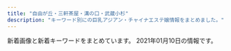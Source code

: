 ```yaml
---
title: "自由が丘・三軒茶屋・溝の口・武蔵小杉"
description: "キーワード別にの巨乳アジアン・チャイナエステ嬢情報をまとめました。"
---
```


新着画像と新着キーワードをまとめています。
2021年01月10日の情報です。

<DmmAffiliateIns />
<KeywordTable
  shops={
    [
    {
        "img_links": [
            "http://koibito.ies.bz/images/s_staff.png",
            "http://koibito.ies.bz/images/s_staff1.png",
            "http://koibito.ies.bz/images/no2.png",
            "http://koibito.ies.bz/images/top.png",
            "http://koibito.ies.bz/images/room3.jpg",
            "http://koibito.ies.bz/images/no1.png",
            "http://koibito.ies.bz/images/room1.jpg",
            "http://koibito.ies.bz/images/new.jpg",
            "http://koibito.ies.bz/images/s_ranking.png",
            "http://koibito.ies.bz/images/link.jpg",
            "http://koibito.ies.bz/photos/sites/69/2018/10/2018100214242547.jpg",
            "http://koibito.ies.bz/images/room4.jpg",
            "http://koibito.ies.bz/images/s_news.png",
            "http://koibito.ies.bz/images/s_pick.jpg",
            "http://koibito.ies.bz/images/mobile.jpg",
            "http://koibito.ies.bz/images/room2.jpg",
            "http://koibito.ies.bz/photos/sites/69/2018/10/201810150304491.jpg",
            "http://koibito.ies.bz/images/info.jpg",
            "http://koibito.ies.bz/photos/sites/69/2018/10/2018100214220989.jpg"
        ],
        "station": "\u4e8c\u5b50\u7389\u5ddd\u99c5\u6771\u53e3",
        "name": "\u604b\u4eba",
        "url": "http://koibito.ies.bz/",
        "keywords": {
            "C": 1,
            "86": 2,
            "85": 1
        }
    },
    {
        "keywords": {},
        "url": "http://annex-jp.info/",
        "img_links": [
            "http://www.annex-jp.info/i/img/riri.jpg",
            "http://annex-jp.info/images/riri.jpg",
            "http://annex-jp.info/images/nana.jpg",
            "http://annex-jp.info/images/info.png",
            "http://www.annex-jp.info/i/img/sayuri.jpg",
            "http://annex-jp.info/images/mari.jpg",
            "http://www.annex-jp.info/i/img/mari.jpg",
            "http://www.annex-jp.info/i/img/yoho.jpg",
            "http://annex-jp.info/images/mayumi.jpg",
            "http://annex-jp.info/images/sayuri.jpg",
            "http://annex-jp.info/images/yoho.jpg",
            "http://annex-jp.info/images/kp-info.jpg",
            "http://www.annex-jp.info/i/img/nana.jpg",
            "http://www.annex-jp.info/i/img/mayumi.jpg"
        ],
        "name": "\u305f\u3093\u307d\u307d",
        "station": "\u81ea\u7531\u304c\u4e18\u99c5\u5317\u53e3"
    },
    {
        "keywords": {
            "87": 8,
            "E": 8,
            "86": 8,
            "D": 32,
            "88": 8,
            "85": 8,
            "91": 8
        },
        "station": "\u4e09\u8ed2\u8336\u5c4b\u99c5\u5357\u53e3A",
        "img_links": [
            "http://www.spa.maesjp.com/images/m3.jpg",
            "http://www.spa.maesjp.com/files/005.jpg",
            "http://www.spa.maesjp.com/images/m1.jpg",
            "http://www.spa.maesjp.com/images/m2.jpg",
            "http://www.spa.maesjp.com/images/s_pickup.png",
            "http://www.spa.maesjp.com/files/001.jpg",
            "http://www.spa.maesjp.com/images/s_news.png",
            "http://www.spa.maesjp.com/images/m6.jpg",
            "http://www.spa.maesjp.com/images/slider-img002.jpg",
            "http://www.spa.maesjp.com/images/m4.jpg",
            "http://www.spa.maesjp.com/images/slider-img001.jpg",
            "http://www.spa.maesjp.com/images/s_top_therapist.png",
            "http://www.spa.maesjp.com/files/003.jpg",
            "http://www.spa.maesjp.com/files/002.jpg",
            "http://www.spa.maesjp.com/images/s_message.png",
            "http://www.spa.maesjp.com/files/004.jpg"
        ],
        "url": "http://www.spa.maesjp.com/",
        "name": "\u53f0\u6e7eSpa"
    },
    {
        "station": "\u5b66\u82b8\u5927\u5b66\u99c5\u6771\u53e3",
        "name": "\u60a0",
        "url": "http://in-esthe.com/you/",
        "keywords": {},
        "img_links": [
            "http://in-esthe.com/you/images/p-8.jpg",
            "http://in-esthe.com/you/images/mo.png",
            "http://in-esthe.com/you/images/p-11.jpg",
            "http://in-esthe.com/you/images/p-4.jpg",
            "http://in-esthe.com/you/images/p-3.jpg",
            "http://in-esthe.com/you/images/fla.jpg",
            "http://in-esthe.com/you/images/r-2.jpg",
            "http://in-esthe.com/you/images/p-7.jpg",
            "http://cdn.dino-es.com/images/logo/468x60DinoEs.png",
            "http://in-esthe.com/you/images/p-10.jpg",
            "http://in-esthe.com/you/images/p-5.jpg",
            "http://in-esthe.com/you/images/p-9.jpg",
            "http://in-esthe.com/you/images/p-0.jpg",
            "http://in-esthe.com/you/images/botton.jpg",
            "http://in-esthe.com/you/images/r-1.jpg"
        ]
    },
    {
        "station": "\u7b49\u3005\u529b\u99c5",
        "img_links": [
            "http://yourroom.net/photo/mini-yuki2.jpg",
            "http://yourroom.net/photo/mini-yui2.jpg",
            "http://yourroom.net/photo/mini-maho1.jpg",
            "http://yourroom.net/photo/mini-yui1.jpg",
            "http://yourroom.net/images/1.jpg",
            "http://yourroom.net/images/saikai.png",
            "http://yourroom.net/photo/yui1.jpg",
            "http://yourroom.net/photo/maho1.jpg",
            "http://yourroom.net/images/1s.jpg",
            "http://yourroom.net/photo/yuki1.jpg",
            "http://yourroom.net/photo/mini-yuki1.jpg"
        ],
        "url": "http://yourroom.net/",
        "keywords": {},
        "name": "\u30b9\u30de\u30a4\u30eb"
    },
    {
        "url": "http://relaxation-soil.net/",
        "img_links": [
            "http://relaxation-soil.net/images/1s.jpg",
            "http://relaxation-soil.net/images/saikai.png",
            "http://relaxation-soil.net/photo/mini-yuyu4.jpg",
            "http://relaxation-soil.net/photo/mini-yuyu3.jpg",
            "http://relaxation-soil.net/images/1.jpg",
            "http://relaxation-soil.net/photo/mini-anna3.jpg",
            "http://relaxation-soil.net/photo/yuyu4.jpg",
            "http://relaxation-soil.net/photo/mini-newgirl3.jpg",
            "http://relaxation-soil.net/photo/mini-newgirl1.jpg",
            "http://relaxation-soil.net/photo/anna1.jpg",
            "http://relaxation-soil.net/photo/mini-rie2.jpg",
            "http://relaxation-soil.net/photo/mini-rie1.jpg",
            "http://relaxation-soil.net/photo/rie1.jpg",
            "http://relaxation-soil.net/photo/mini-anna1.jpg",
            "http://relaxation-soil.net/photo/mini-newgirl2.jpg"
        ],
        "station": "\u4e0a\u91ce\u6bdb\u99c5",
        "name": "\u30bd\u30a4\u30eb",
        "keywords": {}
    },
    {
        "keywords": {
            "E": 2,
            "C": 4,
            "D": 4
        },
        "url": "http://clair.work/",
        "name": "Clair \uff5e\u30af\u30ec\u30fc\u30eb\uff5e",
        "station": "\u5b66\u82b8\u5927\u5b66\u99c5\u897f\u53e3",
        "img_links": [
            "http://clair.work/images/recruit/nagare_07.png",
            "http://clair.work/images/icon_ranking_02.png",
            "http://clair.work/images/trigger.jpg",
            "http://clair.work/images/recruit/point_05.png",
            "http://clair.work/staff/mayu1.jpg",
            "http://clair.work/images/sw_home.png",
            "http://clair.work/images/icon_new.png",
            "http://clair.work/images/mainvisual_01_s.jpg",
            "http://clair.work/images/mainvisual_02_s.jpg",
            "http://clair.work/images/head_interior.jpg",
            "http://clair.work/staff/humi1.jpg",
            "http://clair.work/staff/humi2.jpg",
            "http://clair.work/images/recruit/point_04.png",
            "http://clair.work/images/recruit/nagare_02.jpg",
            "http://clair.work/images/icon_ranking_03.png",
            "http://clair.work/images/no_image.jpg",
            "http://clair.work/images/recruit/nagare_05.png",
            "http://clair.work/images/icon_ranking_01.png",
            "http://clair.work/images/mainvisual_01.jpg",
            "http://clair.work/images/recruit/sp_mainvisual.jpg",
            "http://clair.work/images/head_therapist.jpg",
            "http://clair.work/staff/ayaka1.jpg",
            "http://clair.work/images/recruit/point_06.png",
            "http://clair.work/images/mainvisual_02.jpg",
            "http://clair.work/images/recruit/point_08.png",
            "http://clair.work/images/recruit/req_03.jpg",
            "http://clair.work/images/recruit/point_09.png",
            "http://clair.work/staff/kasumi1.jpg",
            "http://clair.work/images/sw_tel.png",
            "http://clair.work/images/recruit/message_03.png",
            "http://clair.work/images/recruit/nagare_06.png",
            "http://clair.work/images/recruit/nagare_03.jpg",
            "http://clair.work/images/icon_ranking_05.png",
            "http://clair.work/images/icon_ranking_04.png",
            "http://clair.work/staff/yua1.jpg",
            "http://clair.work/images/recruit/point_03.png",
            "http://clair.work/images/recruit/nagare_01.jpg",
            "http://clair.work/images/recruit/point_07.png"
        ]
    },
    {
        "station": "\u81ea\u7531\u304c\u4e18\u99c5\u5317\u53e3",
        "name": "\u6625\u306e\u604b",
        "keywords": {},
        "url": "http://www.es-flower.link/",
        "img_links": [
            "http://www.es-flower.link/img/mizuki1.jpg",
            "http://www.es-flower.link/images/5.jpg",
            "http://www.es-flower.link/sp/images/sisu.jpg",
            "http://www.es-flower.link/img/huyumi1.jpg",
            "http://www.es-flower.link/sp/images/news.jpg",
            "http://www.es-flower.link/images/6.jpg",
            "http://www.es-flower.link/images/sm.jpg",
            "http://www.es-flower.link/images/news.jpg",
            "http://www.es-flower.link/sp/img/koyuki1.jpg",
            "http://www.es-flower.link/img/nene1.jpg",
            "http://www.es-flower.link/sp/menu/staff.jpg",
            "http://www.es-flower.link/images/head.jpg",
            "http://www.es-flower.link/sp/images/top.jpg",
            "http://www.es-flower.link/images/info.jpg",
            "http://www.es-flower.link/sp/images/sys3.jpg",
            "http://www.es-flower.link/images/sys.png",
            "http://www.es-flower.link/images/rec1.png",
            "http://www.es-flower.link/images/mobile.jpg",
            "http://www.es-flower.link/sp/img/mizuki1.jpg",
            "http://www.es-flower.link/sp/menu/top.jpg",
            "http://www.es-flower.link/sp/images/4.jpg",
            "http://www.es-flower.link/sp/images/staff_t.jpg",
            "http://www.es-flower.link/sp/images/footer.jpg",
            "http://www.es-flower.link/sp/menu/interior.jpg",
            "http://www.es-flower.link/sp/images/5.jpg",
            "http://www.es-flower.link/images/staff_t.jpg",
            "http://www.es-flower.link/sp/img/nene1.jpg",
            "http://www.es-flower.link/sp/images/sys2.jpg",
            "http://www.es-flower.link/images/1.jpg",
            "http://www.es-flower.link/images/rec2.jpg",
            "http://www.es-flower.link/img/koyuki1.jpg",
            "http://www.es-flower.link/sp/images/ac1.jpg",
            "http://www.es-flower.link/sp/images/rec1.jpg",
            "http://www.es-flower.link/sp/img/yume1.jpg",
            "http://www.es-flower.link/sp/images/rec3.jpg",
            "http://www.es-flower.link/sp/images/3.jpg",
            "http://www.es-flower.link/sp/images/int1.jpg",
            "http://www.es-flower.link/sp/images/head.png",
            "http://www.es-flower.link/sp/images/1.jpg",
            "http://www.es-flower.link/sp/images/tel.jpg",
            "http://www.es-flower.link/sp/img/arisa1.jpg",
            "http://www.es-flower.link/sp/images/newsb.png",
            "http://www.es-flower.link/sp/images/2.jpg",
            "http://www.es-flower.link/img/yume1.jpg",
            "http://www.es-flower.link/images/4.jpg",
            "http://www.es-flower.link/images/interior_t.jpg",
            "http://www.es-flower.link/images/int2.png",
            "http://www.es-flower.link/images/int1.png",
            "http://www.es-flower.link/images/3.jpg",
            "http://www.es-flower.link/sp/images/time.jpg",
            "http://www.es-flower.link/images/ta.jpg",
            "http://www.es-flower.link/sp/images/int2.jpg",
            "http://www.es-flower.link/sp/images/6.jpg",
            "http://www.es-flower.link/sp/images/sisu_t.jpg",
            "http://www.es-flower.link/sp/img/huyumi1.jpg",
            "http://www.es-flower.link/sp/images/interior_t.jpg",
            "http://www.es-flower.link/sp/images/rec2.jpg",
            "http://www.es-flower.link/sp/images/pc.jpg",
            "http://www.es-flower.link/images/2.jpg",
            "http://www.es-flower.link/img/arisa1.jpg",
            "http://www.es-flower.link/sp/images/sys1.jpg"
        ]
    },
    {
        "station": "\u99d2\u6ca2\u5927\u5b66\u99c5\u99d2\u6ca2\u516c\u5712\u53e3",
        "keywords": {},
        "name": "\u5b89\u5fc3\u5802",
        "url": "http://treat-msg.com/",
        "img_links": [
            "http://treat-msg.com/img/access/road3.jpg",
            "http://treat-msg.com/staff/chinatu/01mb.jpg",
            "http://treat-msg.com/img/access/road1.jpg",
            "http://treat-msg.com/staff/saki/01.jpg",
            "http://treat-msg.com/staff/noa/01.jpg",
            "http://treat-msg.com/pic/corona.jpg",
            "http://treat-msg.com/staff/chinatu/01.jpg",
            "http://treat-msg.com/img/ttl_staff.jpg",
            "http://treat-msg.com/staff/kaori/01mb.jpg",
            "http://treat-msg.com/staff/kaori/01.jpg",
            "http://treat-msg.com/staff/rumi/01mb.jpg",
            "http://treat-msg.com/img/foot.png",
            "http://treat-msg.com/img/access/road6.jpg",
            "http://treat-msg.com/img/access/road2.jpg",
            "http://treat-msg.com/staff/miyo/01mb.jpg",
            "http://treat-msg.com/staff/mei/01mb.jpg",
            "http://treat-msg.com/staff/riri/01mb.jpg",
            "http://treat-msg.com/staff/miyo/01.jpg",
            "http://treat-msg.com/img/mainhd.jpg",
            "http://treat-msg.com/img/access/road4.jpg",
            "http://treat-msg.com/staff/riri/01.jpg",
            "http://treat-msg.com/img/access/road5.jpg",
            "http://treat-msg.com/img/shop/msg.png",
            "http://treat-msg.com/img/mainft.jpg",
            "http://treat-msg.com/staff/saki/01mb.jpg",
            "http://treat-msg.com/img/access/roaddm.png",
            "http://treat-msg.com/img/head.png",
            "http://treat-msg.com/staff/rumi/01.jpg",
            "http://treat-msg.com/staff/noa/01mb.jpg",
            "http://treat-msg.com/staff/mei/01.jpg"
        ]
    },
    {
        "name": "\u5fc3\u697d",
        "keywords": {
            "C": 2
        },
        "station": "\u5b66\u82b8\u5927\u5b66\u99c5\u6771\u53e3",
        "img_links": [
            "http://ms-shinraku.com/staff/mari/01.jpg",
            "http://ms-shinraku.com/staff/ran/01.jpg",
            "http://ms-shinraku.com/staff/momoka/01.jpg",
            "http://ms-shinraku.com/pic/topimg1.jpg",
            "http://ms-shinraku.com/pic/head.jpg",
            "http://ms-shinraku.com/staff/kanako/01.jpg",
            "http://ms-shinraku.com/img/ttl_staff.png",
            "http://ms-shinraku.com/i/files/homeimg.jpg",
            "http://ms-shinraku.com/staff/yuki/01.jpg",
            "http://ms-shinraku.com/staff/ayumi/01.jpg",
            "http://ms-shinraku.com/img/foot.png",
            "http://ms-shinraku.com/pic/topimg2.jpg"
        ],
        "url": "http://ms-shinraku.com/"
    },
    {
        "url": "http://www.sakura.esraku.com/",
        "name": "\u685c",
        "img_links": [
            "http://www.sakura.esraku.com/photo_news/upimg/508775f63081046140_0.jpg",
            "http://www.sakura.esraku.com/files/002.jpg",
            "http://www.sakura.esraku.com/files/007.jpg",
            "http://www.sakura.esraku.com/photo_news/upimg/192295fbde78dddd71_0.jpg",
            "http://www.sakura.esraku.com/files/009.jpg",
            "http://www.sakura.esraku.com/images/lineyoyaku.jpg",
            "http://www.sakura.esraku.com/images/top.png",
            "http://www.sakura.esraku.com/images/mobile.jpg",
            "http://www.sakura.esraku.com/images/s_link.jpg",
            "http://www.sakura.esraku.com/images/s_staff.jpg",
            "http://www.sakura.esraku.com/photo_news/upimg/221315f853e86bfad8_0.jpg",
            "http://www.sakura.esraku.com/files/006.jpg",
            "http://www.sakura.esraku.com/files/004.jpg",
            "http://www.sakura.esraku.com/files/001.jpg",
            "http://www.sakura.esraku.com/photo_news/upimg/282545f76dfd1996d7_0.jpg",
            "http://www.sakura.esraku.com/files/003.jpg",
            "http://www.sakura.esraku.com/files/008.jpg",
            "http://www.sakura.esraku.com/files/005.jpg",
            "http://www.sakura.esraku.com/photo_news/upimg/921745f718627cc259_0.jpg"
        ],
        "keywords": {
            "\u30bb\u30af\u30b7\u30fc": 1,
            "D": 14,
            "87": 12,
            "C": 21
        },
        "station": "\u90fd\u7acb\u5927\u5b66\u99c5"
    },
    {
        "keywords": {
            "86": 1,
            "D": 3,
            "94": 4,
            "F": 4,
            "84": 2
        },
        "img_links": [
            "http://www.wqiowaz.site/uploads/200914/1-20091416442NT.jpg",
            "http://www.wqiowaz.site/uploads/200629/1-200629103104120.jpg",
            "http://www.wqiowaz.site/uploads/200630/1-200630094H5294.jpg",
            "http://www.wqiowaz.site/picture/m-head01.jpg",
            "http://www.wqiowaz.site/picture/call.png",
            "http://www.wqiowaz.site/uploads/200629/1-200629103142X4.jpg",
            "http://www.wqiowaz.site/picture/m-top003.jpg",
            "http://www.wqiowaz.site/picture/m-top004.jpg",
            "http://www.wqiowaz.site/picture/foot01.jpg",
            "http://www.wqiowaz.site/uploads/200914/1-200914164443K1.jpg",
            "http://www.wqiowaz.site/uploads/201008/1-20100Q55522V7.jpg",
            "http://www.wqiowaz.site/uploads/200629/1-200629103204442.jpg",
            "http://www.wqiowaz.site/uploads/201008/1-20100Q5550EL.jpg",
            "http://www.wqiowaz.site/uploads/201008/1-20100Q5541T55.jpg",
            "http://www.wqiowaz.site/uploads/200630/1-200630094K4325.jpg",
            "http://www.wqiowaz.site/uploads/201008/1-20100Q55403531.jpg",
            "http://www.wqiowaz.site/picture/cam-01.jpg"
        ],
        "station": "\u7528\u8cc0\u99c5\u6771\u53e3",
        "url": "http://www.wqiowaz.site/",
        "name": "Sweet"
    },
    {
        "url": "http://b-berry.work/",
        "img_links": [
            "http://b-berry.work/images/interior_t.jpg",
            "http://b-berry.work/images/1.jpg",
            "http://b-berry.work/img/mona1.jpg",
            "http://b-berry.work/images/head.jpg",
            "http://b-berry.work/img/yuri1.jpg",
            "http://b-berry.work/staff/yuri.jpg",
            "http://b-berry.work/images/3.jpg",
            "http://b-berry.work/images/int2.jpg",
            "http://b-berry.work/img/maya1.jpg",
            "http://b-berry.work/images/s1.png",
            "http://b-berry.work/images/2.jpg",
            "http://b-berry.work/images/int1.jpg",
            "http://b-berry.work/images/sys.jpg",
            "http://b-berry.work/images/rec2.jpg",
            "http://b-berry.work/images/news.jpg",
            "http://b-berry.work/images/ac1.jpg",
            "http://b-berry.work/images/staff_t.jpg",
            "http://b-berry.work/staff/mona.jpg",
            "http://b-berry.work/images/rec1.jpg",
            "http://b-berry.work/images/tg.jpg",
            "http://b-berry.work/staff/maya.jpg",
            "http://b-berry.work/images/ac2.jpg"
        ],
        "keywords": {},
        "station": "\u81ea\u7531\u304c\u4e18\u99c5\u5317\u53e3",
        "name": "\u30d6\u30eb\u30fc\u30d9\u30ea\u30fc"
    },
    {
        "station": "\u4e09\u8ed2\u8336\u5c4b\u99c5\u4e16\u7530\u8c37\u901a\u308a\u53e3",
        "url": "http://www.brilliance.mesthe.com/",
        "keywords": {
            "87": 1,
            "C": 2,
            "85": 2,
            "86": 2,
            "D": 3
        },
        "img_links": [
            "http://www.brilliance.mesthe.com/images/xian.png",
            "http://www.brilliance.mesthe.com/images/pick.png",
            "http://www.brilliance.mesthe.com/images/shop/shop03.jpg",
            "http://www.brilliance.mesthe.com/files/002-02.jpg",
            "http://www.brilliance.mesthe.com/files/005-03.jpg",
            "http://www.brilliance.mesthe.com/images/shop/shop02.jpg",
            "http://www.brilliance.mesthe.com/images/shop/shop01.jpg",
            "http://www.brilliance.mesthe.com/images/infotiao1.jpg",
            "http://www.brilliance.mesthe.com/files/001-03.jpg",
            "http://www.brilliance.mesthe.com/images/s3.jpg",
            "http://www.brilliance.mesthe.com/images/s1.jpg",
            "http://www.brilliance.mesthe.com/images/zi_massage.png",
            "http://www.brilliance.mesthe.com/files/002-03.jpg",
            "http://www.brilliance.mesthe.com/images/s2.jpg",
            "http://www.brilliance.mesthe.com/images/main_bottom.png",
            "http://www.brilliance.mesthe.com/files/004.jpg",
            "http://www.brilliance.mesthe.com/files/005-02.jpg",
            "http://www.brilliance.mesthe.com/images/shop/shop04.jpg",
            "http://www.brilliance.mesthe.com/images/new1.png",
            "http://www.brilliance.mesthe.com/files/001.jpg",
            "http://www.brilliance.mesthe.com/images/main_top.png",
            "http://www.brilliance.mesthe.com/files/005.jpg",
            "http://www.brilliance.mesthe.com/files/002.jpg",
            "http://www.brilliance.mesthe.com/files/004-02.jpg",
            "http://www.brilliance.mesthe.com/files/001-02.jpg",
            "http://www.brilliance.mesthe.com/files/003-02.jpg",
            "http://www.brilliance.mesthe.com/images/tel.png",
            "http://www.brilliance.mesthe.com/images/maga.jpg",
            "http://www.brilliance.mesthe.com/images/service.png",
            "http://www.brilliance.mesthe.com/files/003-03.jpg",
            "http://www.brilliance.mesthe.com/images/zi_staff.png",
            "http://www.brilliance.mesthe.com/files/003.jpg",
            "http://www.brilliance.mesthe.com/images/new3.png",
            "http://www.brilliance.mesthe.com/files/004-03.jpg"
        ],
        "name": "\u30d6\u30ea\u30ea\u30a2\u30f3\u30b9"
    },
    {
        "keywords": {
            "E": 12,
            "D": 30
        },
        "url": "https://fy.uouono.com",
        "station": "\u4e8c\u5b50\u7389\u5ddd\u99c5",
        "img_links": [
            "https://fy.uouono.com/wp-content/themes/este/img/top-img01a.png",
            "https://fy.uouono.com/wp-content/themes/este/img/top-img01.png",
            "https://fy.uouono.com/wp-content/themes/este/img/tel_footer.png",
            "https://fy.uouono.com/wp-content/uploads/2020/12/1foryou.jpg",
            "https://fy.uouono.com/wp-content/uploads/2020/10/09uiyharumo.jpg",
            "https://fy.uouono.com/wp-content/uploads/2020/01/diouygforyou.jpg",
            "https://fy.uouono.com/wp-content/themes/este/img/3.jpg",
            "https://fy.uouono.com/wp-content/themes/este/img/tel_header.png",
            "https://fy.uouono.com/wp-content/themes/este/img/1.jpg",
            "https://fy.uouono.com/wp-content/themes/este/img/top-img02.png",
            "https://fy.uouono.com/wp-content/uploads/2020/12/11foryou.jpg",
            "https://fy.uouono.com/wp-content/uploads/2020/10/21349876harumo.jpg",
            "https://fy.uouono.com/wp-content/themes/este/img/top-img04.png",
            "https://fy.uouono.com/wp-content/uploads/2019/06/098765resdaxfforyou.jpg",
            "https://fy.uouono.com/wp-content/themes/este/img/2.jpg",
            "https://fy.uouono.com/wp-content/uploads/2020/10/ff-foryou.jpg",
            "https://fy.uouono.com/wp-content/themes/este/img/top-img01b.png",
            "https://fy.uouono.com/wp-content/uploads/2020/12/09foryou.jpg",
            "https://fy.uouono.com/wp-content/uploads/2020/01/90897tyrdfforyou.jpg",
            "https://fy.uouono.com/wp-content/themes/este/img/call.png",
            "https://fy.uouono.com/wp-content/themes/este/img/4.jpg",
            "https://fy.uouono.com/wp-content/uploads/2019/06/asayou.jpg",
            "https://fy.uouono.com/wp-content/uploads/2019/06/098765easforyou.jpg",
            "https://fy.uouono.com/wp-content/uploads/2019/06/oijhg9876rforyou.jpg",
            "https://fy.uouono.com/wp-content/uploads/2019/12/00harumo.jpg"
        ],
        "name": "For You"
    },
    {
        "keywords": {
            "87": 2,
            "86": 5,
            "D": 6,
            "E": 1,
            "84": 1,
            "C": 17
        },
        "url": "http://kagayaki.jpn.cm/",
        "img_links": [
            "http://kagayaki.jpn.cm/images/mobile.jpg",
            "http://kagayaki.jpn.cm/images/girl-z2.jpg",
            "http://kagayaki.jpn.cm/photos/sites/35/2016/11/1.jpg",
            "http://kagayaki.jpn.cm/images/room4.jpg",
            "http://kagayaki.jpn.cm/images/staff0.jpg",
            "http://kagayaki.jpn.cm/images/room2.jpg",
            "http://kagayaki.jpn.cm/images/room1.jpg",
            "http://kagayaki.jpn.cm/images/girl-z1.jpg",
            "http://kagayaki.jpn.cm/images/staff_line.png",
            "http://kagayaki.jpn.cm/photos/sites/35/2017/11/2017110107513579.jpg",
            "http://kagayaki.jpn.cm/photos/sites/35/2016/09/637893871729784570.jpg",
            "http://kagayaki.jpn.cm/photos/sites/35/2016/11/11.jpg",
            "http://kagayaki.jpn.cm/photos/sites/35/2016/11/12.jpg",
            "http://kagayaki.jpn.cm/images/mobile2.jpg",
            "http://kagayaki.jpn.cm/images/room6.jpg",
            "http://kagayaki.jpn.cm/images/room3.jpg",
            "http://kagayaki.jpn.cm/photos/sites/35/2019/09/2019092518230998.jpg",
            "http://kagayaki.jpn.cm/images/room5.jpg",
            "http://kagayaki.jpn.cm/images/end1.jpg",
            "http://kagayaki.jpn.cm/photos/sites/35/2016/08/staff3.jpg",
            "http://kagayaki.jpn.cm/images/top.jpg",
            "http://kagayaki.jpn.cm/photos/sites/35/2020/10/2020100418535814.jpg",
            "http://kagayaki.jpn.cm/photos/sites/35/2016/08/staff32.jpg",
            "http://kagayaki.jpn.cm/images/bj3.png"
        ],
        "name": "\u661f\u306e\u8f1d\u304d",
        "station": "\u4e09\u8ed2\u8336\u5c4b\u99c5\u5317\u53e3"
    },
    {
        "keywords": {
            "88": 2,
            "D": 14,
            "C": 9,
            "83": 3,
            "89": 1,
            "93": 1,
            "84": 3,
            "85": 5,
            "E": 10,
            "87": 10,
            "86": 6,
            "82": 2
        },
        "station": "\u4e8c\u5b50\u7389\u5ddd\u99c5\u897f\u53e3",
        "name": "\u697d\u3057\u3044",
        "url": "http://tanoshii.jpn.mn/",
        "img_links": [
            "http://tanoshii.jpn.mn/photos/sites/76/2020/09/2020093003412015.jpg",
            "http://tanoshii.jpn.mn/photos/sites/76/2020/09/2020090803135392.jpg",
            "http://tanoshii.jpn.mn/photos/sites/76/2020/02/2020022603284068.jpg",
            "http://tanoshii.jpn.mn/photos/sites/76/2020/12/202012240922577.jpg",
            "http://tanoshii.jpn.mn/photos/sites/76/2020/10/2020101305315556.jpg",
            "http://tanoshii.jpn.mn/images/link_nav07.jpg",
            "http://tanoshii.jpn.mn/photos/sites/76/2020/12/2020121807285563.jpg",
            "http://tanoshii.jpn.mn/images/ico01.png",
            "http://tanoshii.jpn.mn/photos/sites/76/2019/12/2019121409132447.jpg",
            "http://tanoshii.jpn.mn/images/side_tel.jpg",
            "http://tanoshii.jpn.mn/photos/sites/76/2020/05/2020051702012070.jpg",
            "http://tanoshii.jpn.mn/photos/sites/76/2020/11/2020111603281212.jpg",
            "http://tanoshii.jpn.mn/images/link_nav03.jpg",
            "http://tanoshii.jpn.mn/photos/sites/76/2020/08/2020080507421162.jpg",
            "http://tanoshii.jpn.mn/images/info1.jpg",
            "http://tanoshii.jpn.mn/images/link_nav05.jpg",
            "http://tanoshii.jpn.mn/photos/sites/76/2020/08/2020082903370364.jpg",
            "http://tanoshii.jpn.mn/images/top_slider01.jpg",
            "http://tanoshii.jpn.mn/images/link_nav06.jpg",
            "http://tanoshii.jpn.mn/photos/sites/76/2020/12/2020120904423083.jpg",
            "http://tanoshii.jpn.mn/photos/sites/76/2019/12/201912280133413.jpg",
            "http://tanoshii.jpn.mn/photos/sites/76/2020/05/2020051702011714.jpg",
            "http://tanoshii.jpn.mn/photos/sites/76/2020/09/2020090800560727.jpg",
            "http://tanoshii.jpn.mn/photos/sites/76/2020/09/2020090307211283.jpg",
            "http://tanoshii.jpn.mn/photos/sites/76/2020/07/2020071004330148.jpg",
            "http://tanoshii.jpn.mn/images/top_slider02.jpg",
            "http://tanoshii.jpn.mn/photos/sites/76/2020/12/2020122501502779.jpg",
            "http://tanoshii.jpn.mn/photos/sites/76/2020/03/202003090333270.jpg",
            "http://tanoshii.jpn.mn/photos/sites/76/2020/11/2020110307113062.jpg",
            "http://tanoshii.jpn.mn/photos/sites/76/2020/11/2020112902000038.jpg",
            "http://tanoshii.jpn.mn/images/info3.jpg",
            "http://tanoshii.jpn.mn/photos/sites/76/2020/01/2020012603560666.jpg",
            "http://tanoshii.jpn.mn/photos/sites/76/2020/12/2020120904441346.jpg",
            "http://tanoshii.jpn.mn/photos/sites/76/2020/12/2020122205012857.jpg",
            "http://tanoshii.jpn.mn/images/top.png",
            "http://tanoshii.jpn.mn/photos/sites/76/2020/05/2020052603000345.jpg",
            "http://tanoshii.jpn.mn/photos/sites/76/2020/09/2020093003412655.jpg",
            "http://tanoshii.jpn.mn/photos/sites/76/2020/08/2020081201584255.jpg",
            "http://tanoshii.jpn.mn/images/link_nav02.jpg",
            "http://tanoshii.jpn.mn/photos/sites/76/2020/12/2020120901212835.jpg",
            "http://tanoshii.jpn.mn/photos/sites/76/2020/10/2020102803545189.jpg",
            "http://tanoshii.jpn.mn/photos/sites/76/2020/05/2020052603000177.jpg",
            "http://tanoshii.jpn.mn/photos/sites/76/2020/06/2020060701410487.jpg",
            "http://tanoshii.jpn.mn/photos/sites/76/2020/01/2020010206122380.jpg",
            "http://tanoshii.jpn.mn/images/link_nav04.jpg",
            "http://tanoshii.jpn.mn/photos/sites/76/2019/12/201912140913237.jpg",
            "http://tanoshii.jpn.mn/photos/sites/76/2020/01/2020010206122496.jpg",
            "http://tanoshii.jpn.mn/images/side_mobile.jpg",
            "http://tanoshii.jpn.mn/photos/sites/76/2020/03/2020030810363653.jpg",
            "http://tanoshii.jpn.mn/photos/sites/76/2020/04/2020040401245819.jpg",
            "http://tanoshii.jpn.mn/photos/sites/76/2020/02/2020022603283463.jpg",
            "http://tanoshii.jpn.mn/photos/sites/76/2020/07/2020071004194210.jpg",
            "http://tanoshii.jpn.mn/photos/sites/76/2020/03/202003280333063.jpg",
            "http://tanoshii.jpn.mn/photos/sites/76/2020/03/2020030903332740.jpg",
            "http://tanoshii.jpn.mn/photos/sites/76/2020/01/2020012908322311.jpg",
            "http://tanoshii.jpn.mn/photos/sites/76/2020/01/2020011207465354.jpg",
            "http://tanoshii.jpn.mn/photos/sites/76/2020/09/2020092006290275.jpg",
            "http://tanoshii.jpn.mn/photos/sites/76/2019/12/2019121409132141.jpg",
            "http://tanoshii.jpn.mn/images/info2.jpg",
            "http://tanoshii.jpn.mn/images/side_link.jpg",
            "http://tanoshii.jpn.mn/photos/sites/76/2020/01/2020011710434680.jpg",
            "http://tanoshii.jpn.mn/photos/sites/76/2020/11/2020112407093420.jpg",
            "http://tanoshii.jpn.mn/images/link_nav01.jpg",
            "http://tanoshii.jpn.mn/photos/sites/76/2020/02/2020020601144618.jpg",
            "http://tanoshii.jpn.mn/photos/sites/76/2021/01/2021010305174759.jpg",
            "http://tanoshii.jpn.mn/photos/sites/76/2020/03/2020032803325898.jpg",
            "http://tanoshii.jpn.mn/photos/sites/76/2019/12/2019121409131966.jpg",
            "http://tanoshii.jpn.mn/photos/sites/76/2020/04/2020041703571830.jpg",
            "http://tanoshii.jpn.mn/photos/sites/76/2020/05/2020052603000346.jpg",
            "http://tanoshii.jpn.mn/photos/sites/76/2020/06/2020061605184059.jpg",
            "http://tanoshii.jpn.mn/photos/sites/76/2019/12/2019121409132124.jpg",
            "http://tanoshii.jpn.mn/photos/sites/76/2020/12/202012060340027.jpg",
            "http://tanoshii.jpn.mn/images/sp_top.jpg"
        ]
    },
    {
        "img_links": [
            "http://ms-rlx.com/staff/momo/01mb.jpg",
            "http://ms-rlx.com/pic/head.png",
            "http://ms-rlx.com/img/ttl_staff.png",
            "http://ms-rlx.com/img/ttl_mobile.png",
            "http://ms-rlx.com/staff/ringo/01mb.jpg",
            "http://ms-rlx.com/i/files/homeimg.jpg",
            "http://ms-rlx.com/staff/ruri/01.jpg",
            "http://ms-rlx.com/staff/milk/01.jpg",
            "http://ms-rlx.com/img/access/road03.jpg",
            "http://ms-rlx.com/staff/momo/01.jpg",
            "http://ms-rlx.com/img/access/road02.jpg",
            "http://ms-rlx.com/img/ttl_rec.png",
            "http://ms-rlx.com/img/access/road01.jpg",
            "http://ms-rlx.com/img/att.png",
            "http://ms-rlx.com/staff/milk/01mb.jpg",
            "http://ms-rlx.com/staff/ruri/01mb.jpg",
            "http://ms-rlx.com/staff/sachan/01mb.jpg",
            "http://ms-rlx.com/img/youtube.jpg",
            "http://ms-rlx.com/img/ttl_tnew.png",
            "http://ms-rlx.com/staff/sachan/01.jpg",
            "http://ms-rlx.com/staff/ringo/01.jpg",
            "http://ms-rlx.com/img/ttl_concept.png",
            "http://ms-rlx.com/img/msgbtn.png"
        ],
        "name": "\u697d\u697d\u5c4b",
        "keywords": {
            "C": 14
        },
        "url": "http://ms-rlx.com/",
        "station": "\u81ea\u7531\u304c\u4e18\u99c5\u5357\u53e3"
    },
    {
        "keywords": {
            "C": 3,
            "D": 18,
            "86": 12,
            "85": 9,
            "84": 6,
            "\u30bb\u30af\u30b7\u30fc": 1,
            "88": 3
        },
        "name": "JoJo",
        "img_links": [
            "http://www.jojo.mensnv.com/images/tel.png",
            "http://www.jojo.mensnv.com/files/014.jpg",
            "http://www.jojo.mensnv.com/files/010.jpg",
            "http://www.jojo.mensnv.com/files/014-03.jpg",
            "http://www.jojo.mensnv.com/files/011-03.jpg",
            "http://www.jojo.mensnv.com/files/004-02.jpg",
            "http://www.jojo.mensnv.com/files/013.jpg",
            "http://www.jojo.mensnv.com/files/011-02.jpg",
            "http://www.jojo.mensnv.com/images/slider/01.jpg",
            "http://www.jojo.mensnv.com/files/005-02.jpg",
            "http://www.jojo.mensnv.com/images/mobile.jpg",
            "http://www.jojo.mensnv.com/files/004-03.jpg",
            "http://www.jojo.mensnv.com/images/coverGirlParts.png",
            "http://www.jojo.mensnv.com/files/010-02.jpg",
            "http://www.jojo.mensnv.com/files/003.jpg",
            "http://www.jojo.mensnv.com/files/009-03.jpg",
            "http://www.jojo.mensnv.com/files/006-03.jpg",
            "http://www.jojo.mensnv.com/images/slider/02.jpg",
            "http://www.jojo.mensnv.com/files/009.jpg",
            "http://www.jojo.mensnv.com/images/backlistbtn.png",
            "http://www.jojo.mensnv.com/files/005.jpg",
            "http://www.jojo.mensnv.com/files/007.jpg",
            "http://www.jojo.mensnv.com/files/007-03.jpg",
            "http://www.jojo.mensnv.com/images/showCover.png",
            "http://www.jojo.mensnv.com/files/012-03.jpg",
            "http://www.jojo.mensnv.com/files/009-02.jpg",
            "http://www.jojo.mensnv.com/files/001-02.jpg",
            "http://www.jojo.mensnv.com/files/012.jpg",
            "http://www.jojo.mensnv.com/files/006-02.jpg",
            "http://www.jojo.mensnv.com/files/005-03.jpg",
            "http://www.jojo.mensnv.com/files/014-02.jpg",
            "http://www.jojo.mensnv.com/files/013-02.jpg",
            "http://www.jojo.mensnv.com/files/011.jpg",
            "http://www.jojo.mensnv.com/files/001.jpg",
            "http://www.jojo.mensnv.com/files/013-03.jpg",
            "http://www.jojo.mensnv.com/files/002.jpg",
            "http://www.jojo.mensnv.com/images/slider/03.jpg",
            "http://www.jojo.mensnv.com/files/010-03.jpg",
            "http://www.jojo.mensnv.com/files/002-02.jpg",
            "http://www.jojo.mensnv.com/files/002-03.jpg",
            "http://www.jojo.mensnv.com/files/006.jpg",
            "http://www.jojo.mensnv.com/files/003-03.jpg",
            "http://www.jojo.mensnv.com/files/007-02.jpg",
            "http://www.jojo.mensnv.com/files/004.jpg",
            "http://www.jojo.mensnv.com/files/001-03.jpg",
            "http://www.jojo.mensnv.com/files/012-02.jpg",
            "http://www.jojo.mensnv.com/files/003-02.jpg"
        ],
        "url": "http://www.jojo.mensnv.com/",
        "station": "\u4e09\u8ed2\u8336\u5c4b\u99c5\u5357\u53e3"
    },
    {
        "img_links": [
            "http://www.hanaikada.masg.info/images/nav-006.png",
            "http://www.hanaikada.masg.info/images/top003.png",
            "http://www.hanaikada.masg.info/photo_news/upimg/795065ff41f22a3d42_0.jpg",
            "http://www.hanaikada.masg.info/images/nav-003.png",
            "http://www.hanaikada.masg.info/images/nav-005.png",
            "http://www.hanaikada.masg.info/files/003.jpg",
            "http://www.hanaikada.masg.info/images/tel.png",
            "http://www.hanaikada.masg.info/photo_news/upimg/108215f82f974a7fed_1.jpg",
            "http://www.hanaikada.masg.info/files/001.jpg",
            "http://www.hanaikada.masg.info/photo_news/upimg/108215f82f974a7fed_2.jpg",
            "http://www.hanaikada.masg.info/images/nav-002.png",
            "http://www.hanaikada.masg.info/images/osusume01.png",
            "http://www.hanaikada.masg.info/files/004.jpg",
            "http://www.hanaikada.masg.info/files/008.jpg",
            "http://www.hanaikada.masg.info/photo_news/upimg/108215f82f974a7fed_0.jpg",
            "http://www.hanaikada.masg.info/files/002.jpg",
            "http://www.hanaikada.masg.info/images/top02-left.png",
            "http://www.hanaikada.masg.info/files/005.jpg",
            "http://www.hanaikada.masg.info/photo_news/upimg/919615fe051ff3aebe_0.jpg",
            "http://www.hanaikada.masg.info/photo_news/upimg/196915fd72c6a20b48_0.jpg",
            "http://www.hanaikada.masg.info/images/nav-001.png",
            "http://www.hanaikada.masg.info/images/nav-004.png",
            "http://www.hanaikada.masg.info/files/007.jpg",
            "http://www.hanaikada.masg.info/images/top01.png"
        ],
        "station": "\u4e8c\u5b50\u7389\u5ddd\u99c5\u897f\u53e3",
        "keywords": {
            "\u80f8": 1,
            "\u30bb\u30af\u30b7\u30fc": 1
        },
        "name": "\u82b1\u7b4f -\u306f\u306a\u3044\u304b\u3060-",
        "url": "http://www.hanaikada.masg.info/"
    },
    {
        "img_links": [
            "http://www.miyuki.es-relax.info/gals/nana1.jpg",
            "http://www.miyuki.es-relax.info/images/sp02.jpg",
            "http://www.miyuki.es-relax.info/images/info4.jpg",
            "http://www.miyuki.es-relax.info/gals/yuri1.jpg",
            "http://www.miyuki.es-relax.info/gals/yuki1.jpg",
            "http://www.miyuki.es-relax.info/images/sp03.jpg",
            "http://www.miyuki.es-relax.info/images/info3.jpg",
            "http://www.miyuki.es-relax.info/images/info2.jpg",
            "http://www.miyuki.es-relax.info/images/kp01.jpg",
            "http://www.miyuki.es-relax.info/images/yoyaku.png",
            "http://www.miyuki.es-relax.info/images/info1.jpg",
            "http://www.miyuki.es-relax.info/images/sp01.jpg"
        ],
        "station": "\u5927\u5ca1\u5c71\u99c5",
        "name": "\u30de\u30c3\u30b5\u30fc\u30b8\u306e\u66d9",
        "keywords": {},
        "url": "http://www.miyuki.es-relax.info/"
    }
]
}
/>
<DmmAffiliateScript />
